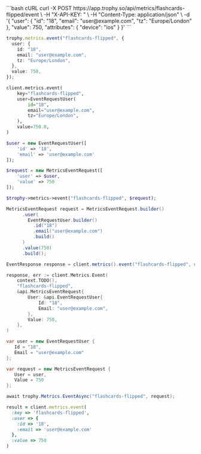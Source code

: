 <CodeGroup>
```bash cURL
curl -X POST https://app.trophy.so/api/metrics/flashcards-flipped/event \
     -H "X-API-KEY: <apiKey>" \
     -H "Content-Type: application/json" \
     -d '{
  "user": {
    "id": "18",
    "email": "user@example.com",
    "tz": "Europe/London"
  },
  "value": 750,
  "attributes": {
        "device": "ios"
    }
}'
```

```typescript Node
trophy.metrics.event("flashcards-flipped", {
  user: {
    id: "18",
    email: "user@example.com",
    tz: "Europe/London",
  },
  value: 750,
});
```

```python Python
client.metrics.event(
    key="flashcards-flipped",
    user=EventRequestUser(
        id="18",
        email="user@example.com",
        tz="Europe/London",
    ),
    value=750.0,
)
```

```php PHP
$user = new EventRequestUser([
    'id' => '18',
    'email' => 'user@example.com'
]);

$request = new MetricsEventRequest([
    'user' => $user,
    'value' => 750
]);

$trophy->metrics->event("flashcards-flipped", $request);
```

```java Java
MetricsEventRequest request = MetricsEventRequest.builder()
      .user(
        EventRequestUser.builder()
          .id("18")
          .email("user@example.com")
          .build()
      )
      .value(750)
      .build();

EventResponse response = client.metrics().event("flashcards-flipped", request);
```

```go Go
response, err := client.Metrics.Event(
    context.TODO(),
    "flashcards-flipped",
    &api.MetricsEventRequest{
        User: &api.EventRequestUser{
            Id: "18",
            Email: "user@example.com",
        },
        Value: 750,
    },
)
```

```csharp C#
var user = new EventRequestUser {
   Id = "18",
   Email = "user@example.com"
};

var request = new MetricsEventRequest {
   User = user,
   Value = 750
};

await trophy.Metrics.EventAsync("flashcards-flipped", request);
```

```ruby Ruby
result = client.metrics.event(
  :key => 'flashcards-flipped',
  :user => {
    :id => '18',
    :email => 'user@example.com'
  },
  :value => 750
)
```

</CodeGroup>

